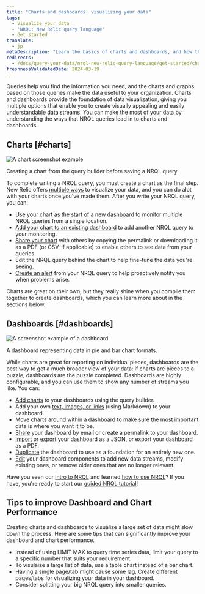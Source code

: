 ```yaml
---
title: "Charts and dashboards: visualizing your data"
tags:
  - Visualize your data
  - 'NRQL: New Relic query language'
  - Get started
translate:
  - jp
metaDescription: "Learn the basics of charts and dashboards, and how they relate to NRQL."
redirects:
  - /docs/query-your-data/nrql-new-relic-query-language/get-started/charts-and-dashboards-with-nrql
freshnessValidatedDate: 2024-03-19
---
```



Queries help you find the information you need, and the charts and graphs based on those queries make the data useful to your organization. Charts and dashboards provide the foundation of data visualization, giving you multiple options that enable you to create visually appealing and easily understandable data streams. You can make the most of your data by understanding the ways that NRQL queries lead in to charts and dashboards.

## Charts [#charts]

<img
  title="A chart screenshot example"
  alt="A chart screenshot example "
  src={chartsChartUi}
/>
<figcaption>
  Creating a chart from the query builder before saving a NRQL query.
</figcaption>

To complete writing a NRQL query, you must create a chart as the final step. New Relic offers [multiple ways](/docs/query-your-data/explore-query-data/use-charts/chart-types) to visualize your data, and you can do alot with your charts once you've made them. After you write your NRQL query, you can:

* Use your chart as the start of a [new dashboard](/docs/query-your-data/explore-query-data/dashboards/introduction-dashboards#dashboards-create) to monitor multiple NRQL queries from a single location.
* [Add your chart to an existing dashboard](/docs/query-your-data/explore-query-data/dashboards/manage-your-dashboard/#add-pages-edit) to add another NRQL query to your monitoring.
* [Share your chart](/docs/query-your-data/explore-query-data/use-charts/use-your-charts#share-charts) with others by copying the permalink or downloading it as a PDF (or CSV, if applicable) to enable others to see data from your queries.
* Edit the NRQL query behind the chart to help fine-tune the data you're seeing.
* [Create an alert](/docs/alerts-applied-intelligence/new-relic-alerts/get-started/your-first-nrql-condition#create-simple-alert) from your NRQL query to help proactively notify you when problems arise.

Charts are great on their own, but they really shine when you compile them together to create dashboards, which you can learn more about in the sections below.

## Dashboards [#dashboards]

<img
  title="Dashboard screenshot.png"
  alt="A screenshot example of a dashboard"
  src={dashboardsDashboardUi}
/>
<figcaption>
  A dashboard representing data in pie and bar chart formats.
</figcaption>

While charts are great for reporting on individual pieces, dashboards are the best way to get a much broader view of your data: if charts are pieces to a puzzle, dashboards are the puzzle completed. Dashboards are highly configurable, and you can use them to show any number of streams you like. You can:

* [Add charts](/docs/query-your-data/explore-query-data/dashboards/manage-your-dashboard#dash-create-chart) to your dashboards using the query builder. 
* Add your own [text, images, or links](/docs/query-your-data/explore-query-data/dashboards/manage-your-dashboard#markdown) (using Markdown) to your dashboard.
* Move charts around within a dashboard to make sure the most important data is where you want it to be.
* [Share](/docs/query-your-data/explore-query-data/dashboards/dashboards-charts-import-export-data#dashboards) your dashboard by email or create a permalink to your dashboard.
* [Import](/docs/query-your-data/explore-query-data/dashboards/introduction-dashboards/#dashboards-import) or [export](/docs/query-your-data/explore-query-data/dashboards/manage-your-dashboard#dash-json) your dashboard as a JSON, or export your dashboard as a PDF.
* [Duplicate](/docs/query-your-data/explore-query-data/dashboards/manage-your-dashboard#dash-clone) the dashboard to use as a foundation for an entirely new one.
* [Edit](/docs/query-your-data/explore-query-data/dashboards/manage-your-dashboard#add-pages-edit) your dashboard components to add new data streams, modify existing ones, or remove older ones that are no longer relevant.

Have you seen our [intro to NRQL](/docs/query-your-data/nrql-new-relic-query-language/get-started/introduction-nrql-new-relics-query-language/) and learned [how to use NRQL](/docs/query-your-data/nrql-new-relic-query-language/get-started/introduction-nrql-how-nrql-works/)? If you have, you're ready to start our [guided NRQL tutorial](/docs/query-your-data/nrql-new-relic-query-language/get-started/introduction-nrql-tutorial/)!

## Tips to improve Dashboard and Chart Performance

Creating charts and dashboards to visualize a large set of data might slow down the process. Here are some tips that can significantly improve your dashboard and chart performance.


* Instead of using LIMIT MAX to query time series data, limit your query to a specific number that suits your requirement. 
* To visulaize a large list of data, use a table chart instead of a bar chart.
* Having a single page/tab might cause some lag. Create different pages/tabs for visualizing your data in your dashboard. 
* Consider splitting your big NRQL query into smaller queries.
